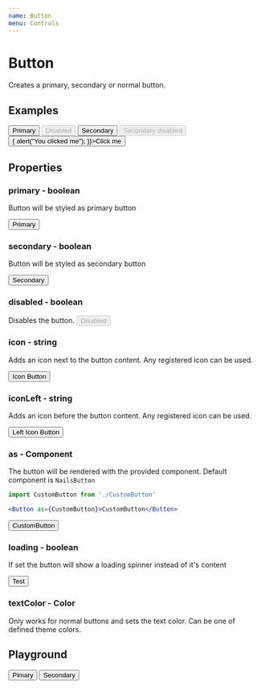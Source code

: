 ```yaml
---
name: Button
menu: Controls
---
```



# Button
Creates a primary, secondary or normal button.

## Examples
<Inline itemSpace="medium">
    <Button primary icon="times" iconLeft="bookmark-r">
        <Text>Primary</Text>
    </Button>
    <Button primary disabled>Disabled</Button>
    <Button secondary>Secondary</Button>
    <Button secondary disabled>Secondary disabled</Button>
    <Button onClick={() => { alert("You clicked me"); }}>Click me</Button>
</Inline>

## Properties

### primary - boolean
Button will be styled as primary button

<Button primary>Primary</Button>

### secondary - boolean
Button will be styled as secondary button

<Button secondary>Secondary</Button>

### disabled - boolean
Disables the button.
<Button primary disabled>Disabled</Button>

### icon - string
Adds an icon next to the button content. Any registered icon can be used.

<Button secondary icon="times">Icon Button</Button>

### iconLeft - string
Adds an icon before the button content. Any registered icon can be used.

<Button secondary iconLeft="times">Left Icon Button</Button>

### as - Component

The button will be rendered with the provided component. Default component is `NailsButton`

```jsx
import CustomButton from './CustomButton'

<Button as={CustomButton}>CustomButton</Button>
```

<Box>
    <Button as={CustomButton}>CustomButton</Button>
</Box>

### loading - boolean

If set the button will show a loading spinner instead of it's content

<Button primary loading>Test</Button>

### textColor - Color

Only works for normal buttons and sets the text color. Can be one of defined theme colors.

## Playground

<Playground>
    <Inline itemSpace="medium">
        <Button primary>Pimary</Button>
        <Button secondary>Secondary</Button>
    </Inline>
</Playground>